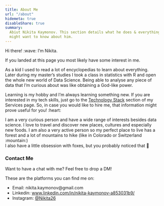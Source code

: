 ```yaml
---
title: About Me
url: "/about"
hidemeta: true
disableShare: true
summary:
  Abiut Nikita Kaymonov. This section details what he does & everything else you
  might want to know about him.
---
```


Hi there! :wave: I'm Nikita.

If you landed at this page you most likely have some interest in me.  

As a kid I used to read a lot of encyclopedias to learn about everything. Later during my master's studies I took a class in statistics with R and open the whole new world of Data Science. Being able to analyse any piece of data that I'm curious about was like obtaining a God-like power. 

Learning is my hobby and I'm always learning something new. 
If you are interested in my tech skills, just go to the [Technology Stack](../services/#technology-stack) section of my Services page.
So, in case you would like to hire me, that information might prove useful for
you! :heart:

I am a very curious person and have a wide range of interests besides data science. I love to travel and discover new places, cultures and especially new foods. I am also a very active person so my perfect place to live has a forest and a lot of mountains to hike (like in Colorado or Switzerland :mountain:)\
I also have a little obsession with foxes, but you probably noticed that 🙂



### Contact Me

Want to have a chat with me? Feel free to drop a DM!

These are the platforms you can find me on:

- Email: nikita.kaymonov@gmail.com
- Linkedin: [www.linkedin.com/in/nikita-kaymonov-a853031b9/][linkedin]
- Instagram: [@Nikita26][instagram]


<!-- Reference Links -->

[linkedin]: https://www.linkedin.com/in/nikita-kaymonov-a853031b9/
[email]: mailto:nikita.kaymonov@gmail.com
[instagram]: https://www.instagram.com/nikita26/
